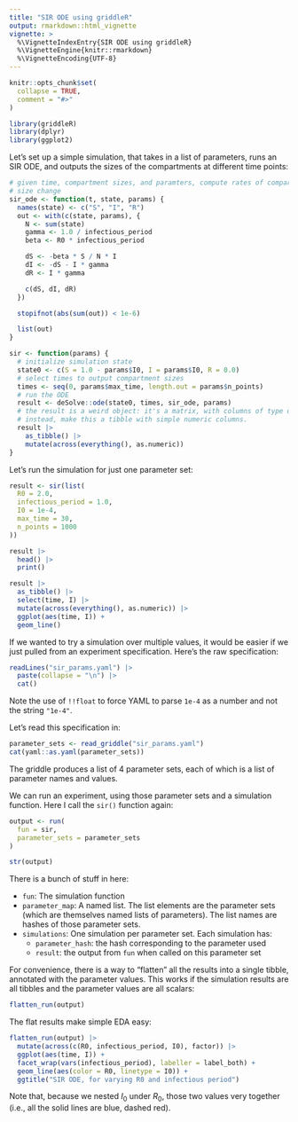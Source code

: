 ```yaml
---
title: "SIR ODE using griddleR"
output: rmarkdown::html_vignette
vignette: >
  %\VignetteIndexEntry{SIR ODE using griddleR}
  %\VignetteEngine{knitr::rmarkdown}
  %\VignetteEncoding{UTF-8}
---
```


```r
knitr::opts_chunk$set(
  collapse = TRUE,
  comment = "#>"
)
```

```r
library(griddleR)
library(dplyr)
library(ggplot2)
```

Let's set up a simple simulation, that takes in a list of parameters, runs an
SIR ODE, and outputs the sizes of the compartments at different time points:

```r
# given time, compartment sizes, and paramters, compute rates of compartment
# size change
sir_ode <- function(t, state, params) {
  names(state) <- c("S", "I", "R")
  out <- with(c(state, params), {
    N <- sum(state)
    gamma <- 1.0 / infectious_period
    beta <- R0 * infectious_period

    dS <- -beta * S / N * I
    dI <- -dS - I * gamma
    dR <- I * gamma

    c(dS, dI, dR)
  })

  stopifnot(abs(sum(out)) < 1e-6)

  list(out)
}

sir <- function(params) {
  # initialize simulation state
  state0 <- c(S = 1.0 - params$I0, I = params$I0, R = 0.0)
  # select times to output compartment sizes
  times <- seq(0, params$max_time, length.out = params$n_points)
  # run the ODE
  result <- deSolve::ode(state0, times, sir_ode, params)
  # the result is a weird object: it's a matrix, with columns of type deSolve.
  # instead, make this a tibble with simple numeric columns.
  result |>
    as_tibble() |>
    mutate(across(everything(), as.numeric))
}
```

Let's run the simulation for just one parameter set:

```r
result <- sir(list(
  R0 = 2.0,
  infectious_period = 1.0,
  I0 = 1e-4,
  max_time = 30,
  n_points = 1000
))

result |>
  head() |>
  print()

result |>
  as_tibble() |>
  select(time, I) |>
  mutate(across(everything(), as.numeric)) |>
  ggplot(aes(time, I)) +
  geom_line()
```

If we wanted to try a simulation over multiple values, it would be easier if we
just pulled from an experiment specification. Here's the raw specification:

```r
readLines("sir_params.yaml") |>
  paste(collapse = "\n") |>
  cat()
```

Note the use of `!!float` to force YAML to parse `1e-4` as a number and not the
string `"1e-4"`.

Let's read this specification in:

```r
parameter_sets <- read_griddle("sir_params.yaml")
cat(yaml::as.yaml(parameter_sets))
```

The griddle produces a list of 4 parameter sets, each of which is
a list of parameter names and values.

We can run an experiment, using those parameter sets and a simulation function. Here
I call the `sir()` function again:

```r
output <- run(
  fun = sir,
  parameter_sets = parameter_sets
)

str(output)
```

There is a bunch of stuff in here:

- `fun`: The simulation function
- `parameter_map`: A named list. The list elements are the parameter sets
  (which are themselves named lists of parameters). The list names are hashes
  of those parameter sets.
- `simulations`: One simulation per parameter set. Each simulation has:
  - `parameter_hash`: the hash corresponding to the parameter used
  - `result`: the output from `fun` when called on this parameter set

For convenience, there is a way to "flatten" all the results into a single
tibble, annotated with the parameter values. This works if the simulation results
are all tibbles and the parameter values are all scalars:

```r
flatten_run(output)
```

The flat results make simple EDA easy:

```r
flatten_run(output) |>
  mutate(across(c(R0, infectious_period, I0), factor)) |>
  ggplot(aes(time, I)) +
  facet_wrap(vars(infectious_period), labeller = label_both) +
  geom_line(aes(color = R0, linetype = I0)) +
  ggtitle("SIR ODE, for varying R0 and infectious period")
```

Note that, because we nested $I_0$ under $R_0$, those two values very together
(i.e., all the solid lines are blue, dashed red).
